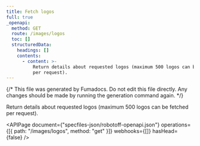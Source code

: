 ```yaml
---
title: Fetch logos
full: true
_openapi:
  method: GET
  route: /images/logos
  toc: []
  structuredData:
    headings: []
    contents:
      - content: >-
          Return details about requested logos (maximum 500 logos can be fetched
          per request).
---
```


{/* This file was generated by Fumadocs. Do not edit this file directly. Any changes should be made by running the generation command again. */}

Return details about requested logos (maximum 500 logos can be fetched per request).

<APIPage
  document={"specfiles-json/robotoff-openapi.json"}
  operations={[{ path: "/images/logos", method: "get" }]}
  webhooks={[]}
  hasHead={false}
/>
